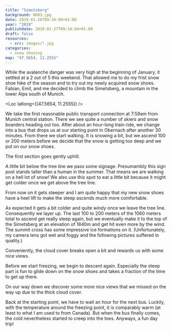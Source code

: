 ```yaml
---
title: "Simetsberg"
background: 0003.jpg
date: 2019-01-26T09:34:04+01:00
year: "2019"
publishdate: 2019-01-27T09:34:04+01:00
draft: false
resources:
  - src: images/*.jpg
categories:
  - snow shoeing
map: "47.5654, 11.2555"
---
```


While the avalanche danger was very high at the beginning of January, it settled
at a 2 out of 5 this weekend. That allowed me to do my frist snow shoe hike of
the season and to try out my newly acquired snow shoes. Fabian, Emil, and me
decided to climb the Simetsberg, a mountain in the lower Alps south of Munich.

<!--more-->

<Loc latlong={[47.5654, 11.2555]} />

We take the first reasonable public transport connection at 7:59am from Munich
central station. There we see quite a number of skiers and snow boarders heading
out too. After about an hour-long train ride, we change into a bus that drops us
at our starting point in Obernach after another 30 minutes. From there we start
walking. It is snowing a bit, but we ascend 100 or 200 meters before we decide
that the snow is getting too deep and we put on our snow shoes.

<Rimg src="0001.jpg" alt="Emil putting on his snow shoes." />

The first section goes gently uphill.

<Rimg src="0002.jpg" alt="Emil ascending." />

<Rimg src="0003.jpg" alt="Some hut besides the path." />

A little bit below the tree line we pass some signage. Presumambly this sign
post stands taller than a human in the summer. That means we are walking on
a hell lot of snow! We also use this spot to eat a little bit because it might
get colder once we get above the tree line.

<Rimg src="0004.jpg" alt="A sign post peaking out of the snow." />

From now on it gets steeper and I am quite happy that my new snow shoes have
a heel lift to make the steep ascends much more comfortable.

As expected it gets a bit colder and quite windy once we leave the tree line.
Consequently we layer up. The last 100 to 200 meters of the 1060 meters total to
ascend get really steep again, but we eventually make it to the top of the
Simetsberg at an elevation of 1840m and get hit even more by the wind. The
summit cross has some impressive ice formations on it. (Unfortunately, my
camera lens got wet and foggy and the following pictures suffered in quality.)

<Rimg src="0005.jpg" alt="Summit cross of the Simetsberg." />

Conveniently, the cloud cover breaks open a bit and rewards us with some nice
views.

<Rimg src="0006.jpg" alt="View from Simetsberg." />

<Rimg src="0007.jpg" caption="From here we see the dark lake Walchensee." />

Before we start freezing, we begin to descent again. Especially the steep part
is fun to glide down on the snow shoes and takes a fraction of the time to get
up there.

<Rimg
  src="0008.jpg"
  caption="On the way down we even get a little bit of sun, giving some nice golden colors to the landscape."
/>

<Rimg src="0009.jpg" />

On our way down we discover some more nice views that we missed on the way up
due to the thick cloud cover.

<Rimg
  src="0010.jpg"
  caption="An odd snow formation. Presumably, it is a small tree fully covered in snow."
/>

<Gallery>
  <Rimg src="0011.jpg" />
  <Rimg src="0012.jpg" />
  <Rimg src="0013.jpg" />
  <Rimg src="0014.jpg" />
  <Rimg src="0015.jpg" />
</Gallery>

Back at the starting point, we have to wait an hour for the next bus. Luckily,
with the temperature around the freezing point, it is comparably warm (at least
to what I am used to from Canada). But when the bus finally comes, the cold
nevertheless started to creep into the toes. Anyways, a fun day trip!
